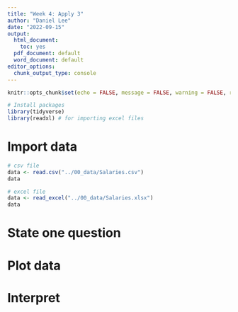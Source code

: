 ```yaml
---
title: "Week 4: Apply 3"
author: "Daniel Lee"
date: "2022-09-15"
output:
  html_document: 
    toc: yes
  pdf_document: default
  word_document: default
editor_options: 
  chunk_output_type: console
---
```


```r
knitr::opts_chunk$set(echo = FALSE, message = FALSE, warning = FALSE, results = "hide")

# Install packages
library(tidyverse)
library(readxl) # for importing excel files
```

# Import data

```r
# csv file
data <- read.csv("../00_data/Salaries.csv")
data

# excel file
data <- read_excel("../00_data/Salaries.xlsx")
data
```

# State one question


# Plot data


# Interpret

